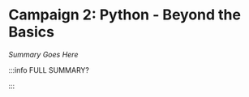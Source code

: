 # Campaign 2: Python - Beyond the Basics

_Summary Goes Here_


<DocCardList />

:::info FULL SUMMARY?

<QuestButton
  text="Go To Campaign Page"
  link="https://app.stackup.dev/campaign_page/campaign-2-python---beyond-the-basics"
/>

:::

